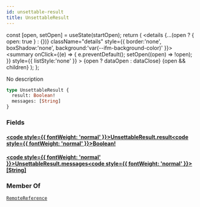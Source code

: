 ```yaml
---
id: unsettable-result
title: UnsettableResult
---
```









  const [open, setOpen] = useState(startOpen);
  return (
    <details {...(open ? { open: true } : {})} className="details" style={{ border:'none', boxShadow:'none', background:'var(--ifm-background-color)' }}>
      <summary
        onClick={(e) => {
          e.preventDefault();
          setOpen((open) => !open);
        }}
        style={{ listStyle:'none' }}
      >
      {open ? dataOpen : dataClose}
      </summary>
      {open && children}
    </details>
  );
};








No description


```graphql
type UnsettableResult {
  result: Boolean!
  messages: [String]
}
```




### Fields

#### [<code style={{ fontWeight: 'normal' }}>UnsettableResult.<b>result</b></code>](#)<Bullet />[<code style={{ fontWeight: 'normal' }}><b>Boolean!</b></code>](/swapi/types/scalars/boolean.mdx) <Badge class="badge badge--secondary badge--non_null" text="non-null"/> <Badge class="badge badge--secondary " text="scalar"/> 



#### [<code style={{ fontWeight: 'normal' }}>UnsettableResult.<b>messages</b></code>](#)<Bullet />[<code style={{ fontWeight: 'normal' }}><b>[String]</b></code>](/swapi/types/scalars/string.mdx) <Badge class="badge badge--secondary " text="list"/> <Badge class="badge badge--secondary " text="scalar"/> 







### Member Of

[`RemoteReference`](/swapi/types/objects/remote-reference.mdx)  <Badge class="badge badge--secondary badge--relation" text="object"/>
